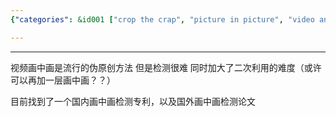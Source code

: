```yaml
---
{"categories": &id001 ["crop the crap", "picture in picture", "video analysis"], "category": "Fake Content Detection", "date": "2022-06-13 10:27:30", "description": "This article delves into the difficulties of detecting picture-in-picture (PiP) videos, a common technique used in generating fake content. It highlights a Chinese patent related to PiP detection and an international research paper that explores this topic.", "tags": *id001, "title": "Video Picture In Picture Detection"}

---
```


------

视频画中画是流行的伪原创方法 但是检测很难 同时加大了二次利用的难度（或许可以再加一层画中画？？）

目前找到了一个国内画中画检测专利，以及国外画中画检测论文

